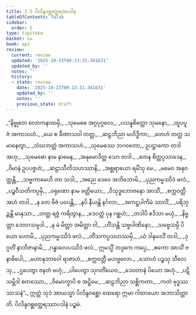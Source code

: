 ```yaml
---
title: 2.5 ပိလိန္ဒဝစ္ဆတ္ထေရအပဒါန
tableOfContents: false
sidebar:
  order: 5
type: tipitaka
basket: su
book: ap1
review:
  current: review
  updated: '2025-10-23T09:13:31.341631'
  updated_by: ''
  notes: ''
  history:
  - state: review
    date: '2025-10-23T09:13:31.341631'
    updated_by: ''
    notes: ''
    previous_state: draft
---
```



<ReviewStatus review={frontmatter.review} showDetails={true} />

<HypothesisAnnotation frontmatter={frontmatter} />

<DynamicBreadcrumb />

<Division number="55" book="ap1" e="ch" v="20" p="65">

<Paragraph number="758" type="verses" book="ap1">
_“နိဗ္ဗုတေ လောကနာထမှိ,_  
_သုမေဓေ အဂ္ဂပုဂ္ဂလေ;_  
_ပသန္နစိတ္တော သုမနော,_  
_ထူပပူဇံ အကာသဟံ._  

</Paragraph>

</Division>
<Division number="56" book="ap1" e="ch" v="20" p="65">

<Paragraph number="759" type="verses" book="ap1">
_ယေ စ ခီဏာသဝါ တတ္ထ,_  
_ဆဠဘိညာ မဟိဒ္ဓိကာ;_  
_တေဟံ တတ္ထ သမာနေတွာ,_  
_သံဃဘတ္တံ အကာသဟံ._  

</Paragraph>

</Division>
<Division number="57" book="ap1" e="ch" v="20" p="65">

<Paragraph number="760" type="verses" book="ap1">
_သုမေဓဿ ဘဂဝတော,_  
ဥပဋ္ဌာကော တဒါ အဟု;_  
_သုမေဓော နာမ နာမေန,_  
_အနုမောဒိတ္ထ သော တဒါ._  

</Paragraph>

</Division>
<Division number="58" book="ap1" e="ch" v="20" p="65">

<Paragraph number="761" type="verses" book="ap1">
_တေန စိတ္တပ္ပသာဒေန,_  
_ဝိမာနံ ဥပပဇ္ဇဟံ;_  
_ဆဠာသီတိသဟဿာနိ,_  
_အစ္ဆရာယော ရမိံသု မေ._  

</Paragraph>

</Division>
<Division number="59" book="ap1" e="ch" v="20" p="65">

<Paragraph number="762" type="verses" book="ap1">
_မမေဝ အနုဝတ္တန္တိ,_  
_သဗ္ဗကာမေဟိ တာ သဒါ;_  
_အညေ ဒေဝေ အဘိဘောမိ,_  
_ပုညကမ္မဿိဒံ ဖလံ._  

</Paragraph>

</Division>
<Division number="60" book="ap1" e="ch" v="20" p="65">

<Paragraph number="763" type="verses" book="ap1">
_ပဉ္စဝီသတိကပ္ပမှိ,_  
_ဝရုဏော နာမ ခတ္တိယော;_  
_ဝိသုဒ္ဓဘောဇနော အာသိံ,_  
_စက္ကဝတ္တီ အဟံ တဒါ._  

</Paragraph>

</Division>
<Division number="61" book="ap1" e="ch" v="20" p="65">

<Paragraph number="764" type="verses" book="ap1">
_န တေ ဗီဇံ ပဝပန္တိ,_  
_နပိ နီယန္တိ နင်္ဂလာ;_  
_အကဋ္ဌပါကိမံ သာလိံ,_  
_ပရိဘုဉ္ဇန္တိ မာနုသာ._  

</Paragraph>

</Division>
<Division number="62" book="ap1" e="ch" v="20" p="65">

<Paragraph number="765" type="verses" book="ap1">
_တတ္ထ ရဇ္ဇံ ကရိတွာန,_  
_ဒေဝတ္တံ ပုန ဂစ္ဆဟံ;_  
_တဒါပိ ဧဒိသာ မယှံ,_  
_နိဗ္ဗတ္တာ ဘောဂသမ္ပဒါ._  

</Paragraph>

</Division>
<Division number="63" book="ap1" e="ch" v="20" p="65">

<Paragraph number="766" type="verses" book="ap1">
_န မံ မိတ္တာ အမိတ္တာ ဝါ,_  
_ဟိံသန္တိ သဗ္ဗပါဏိနော;_  
_သဗ္ဗေသမ္ပိ ပိယော ဟောမိ,_  
_ပုညကမ္မဿိဒံ ဖလံ._  

</Paragraph>

</Division>
<Division number="64" book="ap1" e="ch" v="20" p="65">

<Paragraph number="767" type="verses" book="ap1">
_တိံသကပ္ပသဟဿမှိ,_  
_ယံ ဒါနမဒဒိံ တဒါ;_  
_ဒုဂ္ဂတိံ နာဘိဇာနာမိ,_  
_ဂန္ဓာလေပဿိဒံ ဖလံ._  

</Paragraph>

</Division>
<Division number="65" book="ap1" e="ch" v="20" p="65">

<Paragraph number="768" type="verses" book="ap1">
ဣမသ္မိံ ဘဒ္ဒကေ ကပ္ပေ,_  
_ဧကော အာသိံ ဇနာဓိပေါ;_  
_မဟာနုဘာဝေါ ရာဇာဟံ,_  
_စက္ကဝတ္တီ မဟဗ္ဗလော._  

</Paragraph>

</Division>
<Division number="66" book="ap1" e="ch" v="20" p="65">

<Paragraph number="769" type="verses" book="ap1">
_သောဟံ ပဉ္စသု သီလေသု,_  
_ဌပေတွာ ဇနတံ ဗဟုံ;_  
_ပါပေတွာ သုဂတိံယေဝ,_  
_ဒေဝတာနံ ပိယော အဟုံ._  

</Paragraph>

</Division>
<Division number="67" book="ap1" e="ch" v="20" p="66">

<Paragraph number="770" type="verses" book="ap1">
_ပဋိသမ္ဘိဒါ စတဿော,_  
_ဝိမောက္ခာပိ စ အဋ္ဌိမေ;_  
_ဆဠဘိညာ သစ္ဆိကတာ,_  
_ကတံ ဗုဒ္ဓဿ သာသနံ”._  

</Paragraph>

<Paragraph number="771" book="ap1">
ဣတ္ထံ သုဒံ အာယသ္မာ ပိလိန္ဒဝစ္ဆော ထေရော ဣမာ ဂါထာယော အဘာသိတ္ထာတိ.

</Paragraph>
</Division>

<Paragraph number="772" type="center" book="ap1">
ပိလိန္ဒဝစ္ဆတ္ထေရဿာပဒါနံ ပဉ္စမံ.
</Paragraph>